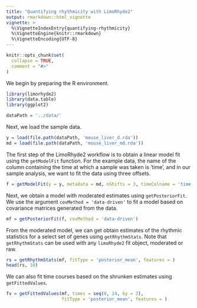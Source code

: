 ```yaml
---
title: "Quantifying rhythmicity with LimoRhyde2"
output: rmarkdown::html_vignette
vignette: >
  %\VignetteIndexEntry{quantifying-rhythmicity}
  %\VignetteEngine{knitr::rmarkdown}
  %\VignetteEncoding{UTF-8}
---
```


```r
knitr::opts_chunk$set(
  collapse = TRUE,
  comment = "#>"
)
```

We begin by preparing the R environment.

```r
library(limorhyde2)
library(data.table)
library(ggplot2)

dataPath = '../data/'
```
Next, we load the sample data.

```r
y = load(file.path(dataPath, 'mouse_liver_d.rda'))
md = load(file.path(dataPath, 'mouse_liver_md.rda'))
```

The first step of the LimoRhyde2 workflow is to obtain a linear model fit using the
`getModelFit` function. For the example data, the name of the column containing 
the time at which a sample was taken is 'time', and in our sample analysis,
we want to fit the data using three offsets.

```r
f = getModelFit(y = y, metadata = md, nShifts = 3, timeColname = 'time')
```

Next, we obtain a model with moderated estimates using `getPosteriorFit`. We use
the argument `covMethod = 'data-driven'` to fit a model based on covariance matrices
generated from the data.

```r
mf = getPosteriorFit(f, covMethod = 'data-driven')
```

From the moderated model, we can get obtain estimates of the rhythmic statistics
for a select set of genes using `getRhythmStats`. Note that `getRhythmStats` can
be used with any `limoRhyde2` fit object, moderated or raw.

```r
rs = getRhythmStats(mf, fitType = 'posterior_mean', features = )
head(rs, 10)
```

We can also fit time courses based on the shrunken estimates using `getFittedValues`.

```r
fv = getFittedValues(mf, times = seq(0, 24, by = 2), 
                     fitType = 'posterior_mean', features = )
```



```r
```